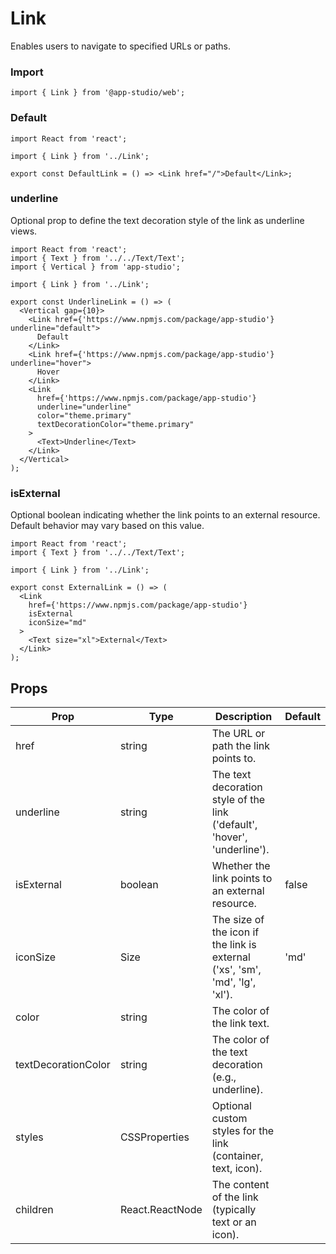 # Link

Enables users to navigate to specified URLs or paths.

### **Import**
  ```tsx
  import { Link } from '@app-studio/web';
  ```

### **Default**
```tsx
import React from 'react';

import { Link } from '../Link';

export const DefaultLink = () => <Link href="/">Default</Link>;

```

### **underline**
Optional prop to define the text decoration style of the link as underline views.

```tsx
import React from 'react';
import { Text } from '../../Text/Text';
import { Vertical } from 'app-studio';

import { Link } from '../Link';

export const UnderlineLink = () => (
  <Vertical gap={10}>
    <Link href={'https://www.npmjs.com/package/app-studio'} underline="default">
      Default
    </Link>
    <Link href={'https://www.npmjs.com/package/app-studio'} underline="hover">
      Hover
    </Link>
    <Link
      href={'https://www.npmjs.com/package/app-studio'}
      underline="underline"
      color="theme.primary"
      textDecorationColor="theme.primary"
    >
      <Text>Underline</Text>
    </Link>
  </Vertical>
);

```

### **isExternal**
Optional boolean indicating whether the link points to an external resource. Default behavior may vary based on this value.

```tsx
import React from 'react';
import { Text } from '../../Text/Text';

import { Link } from '../Link';

export const ExternalLink = () => (
  <Link
    href={'https://www.npmjs.com/package/app-studio'}
    isExternal
    iconSize="md"
  >
    <Text size="xl">External</Text>
  </Link>
);

```

## Props

| Prop               | Type          | Description                                                                                                                               | Default |
| ------------------ | ------------- | ----------------------------------------------------------------------------------------------------------------------------------------- | ------- |
| href               | string        | The URL or path the link points to.                                                                                                       |         |
| underline          | string        | The text decoration style of the link ('default', 'hover', 'underline').                                                                 |         |
| isExternal         | boolean       | Whether the link points to an external resource.                                                                                          | false   |
| iconSize           | Size          | The size of the icon if the link is external ('xs', 'sm', 'md', 'lg', 'xl').                                                              | 'md'    |
| color              | string        | The color of the link text.                                                                                                               |         |
| textDecorationColor | string        | The color of the text decoration (e.g., underline).                                                                                       |         |
| styles             | CSSProperties | Optional custom styles for the link (container, text, icon).                                                                              |         |
| children           | React.ReactNode | The content of the link (typically text or an icon).                                                                                       |         |
